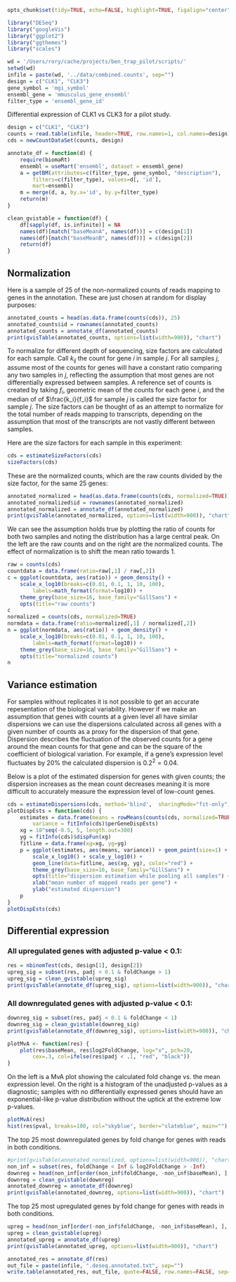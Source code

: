 <!-- Performs DESeq on two UNREPLICATED samples. Uses the blind method when
estimating the dispersions so do not use this if you have replicates as
this will ignore it. Edit the variables in the variables block for
your experiment. You will also want to edit the text to discuss some of
the figures

infile: a file with the rownames as ids with a column for each sample
wd: directory to run the script in
design: describes what the two columns represent
gene_symbol: how to look up the gene symbol using biomaRt
ensembl_gene: how to look up the ensembl gene id using biomaRt
filter_type: the type of identifier that your id is

The biomaRt vignette contains documentation that can help you figure what
these should be:
http://www.bioconductor.org/packages/2.11/bioc/html/biomaRt.html
-->

```r
opts_chunk$set(tidy=TRUE, echo=FALSE, highlight=TRUE, figalign="center", fig.height=6, fig.width=6, message=FALSE, error=FALSE, warning=FALSE, cache=TRUE)
```


```r
library("DESeq")
library("googleVis")
library("ggplot2")
library("ggthemes")
library("scales")
```

```r
wd = '/Users/rory/cache/projects/ben_trap_pilot/scripts/'
setwd(wd)
infile = paste(wd, '../data/combined.counts', sep="")
design = c("CLK1", "CLK3")
gene_symbol = 'mgi_symbol'
ensembl_gene = 'mmusculus_gene_ensembl'
filter_type = 'ensembl_gene_id'
```
Differential expression of CLK1 vs CLK3 for a pilot study.

```r
design = c("CLK1", "CLK3")
counts = read.table(infile, header=TRUE, row.names=1, col.names=design)
cds = newCountDataSet(counts, design)
```

```r
annotate_df = function(d) {
	require(biomaRt)
	ensembl = useMart('ensembl', dataset = ensembl_gene)
	a = getBM(attributes=c(filter_type, gene_symbol, "description"),
		filters=c(filter_type), values=d[, 'id'],
		mart=ensembl)
	m = merge(d, a, by.x='id', by.y=filter_type)
	return(m)
}
```

```r
clean_gvistable = function(df) {
	df[sapply(df, is.infinite)] = NA
	names(df)[match("baseMeanA", names(df))] = c(design[1])
	names(df)[match("baseMeanB", names(df))] = c(design[2])
	return(df)
}
```


## Normalization
Here is a sample of 25 of the non-normalized counts of reads mapping to
genes in the annotation. These are just chosen at random for
display purposes:
```r
annotated_counts = head(as.data.frame(counts(cds)), 25)
annotated_counts$id = rownames(annotated_counts)
annotated_counts = annotate_df(annotated_counts)
print(gvisTable(annotated_counts, options=list(width=900)), "chart")
```
To normalize for different depth of sequencing, size factors are calculated
for each sample.
Call $k_{ij}$ the count for gene $i$ in sample $j$.
For all samples $j$, assume most of the counts for genes will have
a constant ratio comparing any two samples in $j$, reflecting the assumption
that most genes are not differentially expressed between samples.
A reference set of
counts is created by taking $f_i$, geometric mean of the counts for each
gene $i$, and the median of of $\frac{k_i}{f_i}$ for sample $j$ is called the size
factor for sample $j$. The size factors can be thought of as an attempt to
normalize for the total number
of reads mapping to transcripts, depending on the assumption that most
of the transcripts are not vastly different between samples.

Here are the size factors for each sample in this experiment:
```r
cds = estimateSizeFactors(cds)
sizeFactors(cds)
```

These are the normalized counts, which are the raw counts divided by
the size factor, for the same 25 genes:
```r
annotated_normalized = head(as.data.frame(counts(cds, normalized=TRUE)), 25)
annotated_normalized$id = rownames(annotated_normalized)
annotated_normalized = annotate_df(annotated_normalized)
print(gvisTable(annotated_normalized, options=list(width=900)), "chart")
```

We can see the assumption holds true by plotting the ratio of counts for
both two samples and noting the distribution has a large central peak.
On the left are the raw counts and on the right are the normalized counts.
The effect of normalization is to shift the mean ratio towards 1.

```r
raw = counts(cds)
countdata = data.frame(ratio=raw[,1] / raw[,2])
c = ggplot(countdata, aes(ratio)) + geom_density() +
	scale_x_log10(breaks=c(0.01, 0.1, 1, 10, 100),
		labels=math_format(format=log10)) +
	theme_grey(base_size=16, base_family="GillSans") +
	opts(title="raw counts")
c
normalized = counts(cds, normalized=TRUE)
normdata = data.frame(ratio=normalized[,1] / normalized[,2])
n = ggplot(normdata, aes(ratio)) + geom_density() +
	scale_x_log10(breaks=c(0.01, 0.1, 1, 10, 100),
		labels=math_format(format=log10)) +
	theme_grey(base_size=16, base_family="GillSans") +
	opts(title="normalized counts")
n
```

## Variance estimation
For samples without replicates it is not possible to get an accurate
repesentation of the biological variability. However if we make an
assumption that genes with counts at a given level all have similar
dispersions we can use the dispersions calculated across all genes with
a given number of counts as a proxy for the dispersion of that gene.
Dispersion describes the fluctuation of the observed counts for a gene
around the mean counts for that gene and can be the square of the
coefficient of biological variation.
For example, if a gene's expression level fluctuates by 20% the
calculated dispersion is
$0.2^2 = 0.04$.

Below is a plot of the estimated dispersion for genes with given counts;
the dispersion increases as the mean count decreases meaning it is
more difficult to accurately measure the expression level of
low-count genes.

```r
cds = estimateDispersions(cds, method='blind',  sharingMode="fit-only")
plotDispEsts = function(cds) {
	estimates = data.frame(means = rowMeans(counts(cds, normalized=TRUE)),
		variance = fitInfo(cds)$perGeneDispEsts)
	xg = 10^seq(-0.5, 5, length.out=300)
	yg = fitInfo(cds)$dispFun(xg)
	fitline = data.frame(xg=xg, yg=yg)
	p = ggplot(estimates, aes(means, variance)) + geom_point(size=1) +
		scale_x_log10() + scale_y_log10() +
		geom_line(data=fitline, aes(xg, yg), color="red") +
		theme_grey(base_size=16, base_family="GillSans") +
		opts(title="dispersion estimation while pooling all samples") +
		xlab("mean number of mapped reads per gene") +
		ylab("estimated dispersion")
	p
}
plotDispEsts(cds)
```

## Differential expression
### All upregulated genes with adjusted p-value < 0.1:
```r
res = nbinomTest(cds, design[1], design[2])
upreg_sig = subset(res, padj < 0.1 & foldChange > 1)
upreg_sig = clean_gvistable(upreg_sig)
print(gvisTable(annotate_df(upreg_sig), options=list(width=900)), "chart")
```

### All downregulated genes with adjusted p-value < 0.1:
```r
downreg_sig = subset(res, padj < 0.1 & foldChange < 1)
downreg_sig = clean_gvistable(downreg_sig)
print(gvisTable(annotate_df(downreg_sig), options=list(width=900)), "chart")
```

```r
plotMvA <- function(res) {
    plot(res$baseMean, res$log2FoldChange, log="x", pch=20,
		cex=.3, col=ifelse(res$padj < .1, "red", "black"))
}
```

On the left is a MvA plot showing the calculated fold change vs. the mean
expression level. On the right is a histogram of the unadjusted p-values
as a diagnostic; samples with no differentially expressed genes should
have an exponential-like p-value distribution without the uptick at the
extreme low p-values.

```r
plotMvA(res)
hist(res$pval, breaks=100, col="skyblue", border="slateblue", main="")
```

The top 25 most downregulated genes by fold change for genes with reads
in both conditions.
```r
#print(gvisTable(annotated_normalized, options=list(width=900)), "chart")
non_inf = subset(res, foldChange < Inf & log2FoldChange > -Inf)
downreg = head(non_inf[order(non_inf$foldChange, -non_inf$baseMean), ], 25)
downreg = clean_gvistable(downreg)
annotated_downreg = annotate_df(downreg)
print(gvisTable(annotated_downreg, options=list(width=900)), "chart")
```
The top 25 most upregulated genes by fold change for genes with reads
in both conditions.
```r
upreg = head(non_inf[order(-non_inf$foldChange, -non_inf$baseMean), ], 25)
upreg = clean_gvistable(upreg)
annotated_upreg = annotate_df(upreg)
print(gvisTable(annotated_upreg, options=list(width=900)), "chart")
```

```r
annotated_res = annotate_df(res)
out_file = paste(infile, ".deseq.annotated.txt", sep="")
write.table(annotated_res, out_file, quote=FALSE, row.names=FALSE, sep="\t")
```
